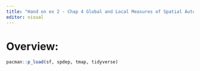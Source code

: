 ```yaml
---
title: "Hand on ex 2 - Chap 4 Global and Local Measures of Spatial Autocorrelation"
editor: visual
---
```


# Overview: 

```r
pacman::p_load(sf, spdep, tmap, tidyverse)
```

```r

```

